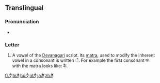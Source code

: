 {{Devanagari character info|hex=0910|name=DEVANAGARI LETTER AI|image=[[File:Deva-ai.png|100px]]}}  
==Translingual==

===Pronunciation===
* {{IPA|/əj/|/aj/|/ɛ/|/æ/|lang=mul}} {{i|varies by language, context, etc.}}

===Letter===
{{mul-deva|ai}}

# A vowel of the [[Devanagari]] script.  Its [[matra]], used to modify the inherent vowel in a consonant is written &#x0948;.  For example the first consonant क with the matra looks like: कै.

[[fr:ऐ]]
[[hi:ऐ]]
[[hu:ऐ]]
[[nl:ऐ]]
[[ja:ऐ]]
[[zh:ऐ]]